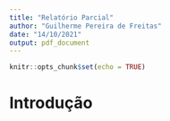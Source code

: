 ```yaml
---
title: "Relatório Parcial"
author: "Guilherme Pereira de Freitas"
date: "14/10/2021"
output: pdf_document
---
```


```r
knitr::opts_chunk$set(echo = TRUE)
```

# Introdução
